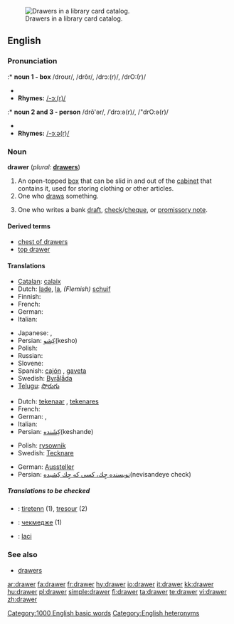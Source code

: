 [[Image:Schlagwortkatalog.jpg|thumb|right|Drawers in a library card catalog.]]
==English==

===Pronunciation===
:* '''noun 1 - box'''
/droʊr/, /drôr/, /drɔː(r)/, /drO:(r)/
* {{audio|en-us-drawer.ogg|Audio (US)}}
* '''Rhymes:''' [[Rhymes:English:-ɔː(r)|/-ɔː(r)/]]

:* '''noun 2 and 3 - person'''
/drô'ər/, /ˈdrɔːə(r)/, /"drO:ə(r)/
* {{audio|en-us-drawer-one_who_draws.ogg|Audio (US)}}
* '''Rhymes:''' [[Rhymes:English:-ɔːə(r)|/-ɔːə(r)/]]

===Noun===
'''drawer'''  (''plural:'' '''[[drawers]]''')

# An open-topped [[box]] that can be slid in and out of the [[cabinet]] that contains it, used for storing clothing or other articles.
# One who [[draw]]s something.<!--in what sense?-->
# {{finance}} One who writes a bank [[draft]], [[check]]/[[cheque]], or [[promissory note]].

====Derived terms====
* [[chest of drawers]]
* [[top drawer]]<!--adjective: of highest importance-->

====Translations====

{{trans-top|open-topped box in a cabinet used for storing}}
* [[Catalan]]: [[calaix]] {{m}}
* Dutch: [[lade]], [[la]], ''(Flemish)'' [[schuif]]
* Finnish: {{t+|fi|laatikko}}
* French: {{t+|fr|tiroir|m}}
* German: {{t+|de|Schublade|f}}
* Italian: {{t+|it|cassetto|m}}
{{trans-mid}}
* Japanese: {{t|ja|引き出し|tr=hikidashi|sc=Jpan}}, {{t|ja|引出し|tr=hikidashi|sc=Jpan}}
* Persian: [[كِشو]](kesho)
* Polish: {{t+|pl|szuflada|f}}
* Russian: {{t+|ru|ящик|m|sc=Cyrl}}
* Slovene: {{t+|sl|predal|m}}
* Spanish: [[cajón]] {{m}}, [[gaveta]] {{f}} {{italbrac|Cuba|Spain's Canary Islands|Venezuela|Bolivia}}
* Swedish: [[Byrålåda]]
* [[Telugu]]: [[సొరుగు]]
{{trans-bottom}}

{{trans-top|one who draws something}}
* Dutch: [[tekenaar]] {{m}}, [[tekenares]] {{f}}
* French: {{t+|fr|dessinateur|m}}
* German: {{t+|de|Zeichner|m}}, {{t+|de|Zeichnerin|f}}
* Italian: {{t+|it|disegnatore|m}}
* Persian: [[كِشَنده]](keshande)
{{trans-mid}}
* Polish: [[rysownik]] {{m}}
* Swedish: [[Tecknare]] {{m}}
{{trans-bottom}}

{{trans-top|one who writes a bank draft, check/cheque or promissory note}}
* German: [[Aussteller]] {{m}}
* Persian: [[نويسنده چِك، كسي كه چِك كِشيده]](nevisandeye check)
{{trans-mid}}
{{trans-bottom}}

=====Translations to be checked=====
<!--Remove this section once all of the translations below have been moved into the tables above.-->
{{checktrans}}

* {{ttbc|Breton}}: [[tiretenn]] {{f}} (1), [[tresour]] {{m}} (2)
* {{ttbc|Bulgarian}}: [[чекмедже]] {{n}} (1)
* {{ttbc|Indonesian}}: [[laci]] <!-- not verified -->

===See also===
* [[drawers]]<!--underwear-->

[[Category:1000 English basic words]]
[[Category:English heteronyms]]

[[ar:drawer]]
[[fa:drawer]]
[[fr:drawer]]
[[hy:drawer]]
[[io:drawer]]
[[it:drawer]]
[[kk:drawer]]
[[hu:drawer]]
[[pl:drawer]]
[[simple:drawer]]
[[fi:drawer]]
[[ta:drawer]]
[[te:drawer]]
[[vi:drawer]]
[[zh:drawer]]